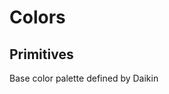 

<Meta title="Colors/Primitives" />

# Colors

## Primitives

Base color palette defined by Daikin

<div>
  <ColorPalette>
    <ColorItem
      title="Blue"
      colors={{
        10: ddsVariables.colorBlue10,
        20: ddsVariables.colorBlue20,
        30: ddsVariables.colorBlue30,
        40: ddsVariables.colorBlue40,
        50: ddsVariables.colorBlue50,
        60: ddsVariables.colorBlue60,
        70: ddsVariables.colorBlue70,
        80: ddsVariables.colorBlue80,
        90: ddsVariables.colorBlue90,
        100: ddsVariables.colorBlue100,
        110: ddsVariables.colorBlue110,
        120: ddsVariables.colorBlue120,
        130: ddsVariables.colorBlue130,
      }}
    />
    <ColorItem
      title="Green"
      colors={{
        10: ddsVariables.colorGreen10,
        20: ddsVariables.colorGreen20,
        30: ddsVariables.colorGreen30,
        40: ddsVariables.colorGreen40,
        50: ddsVariables.colorGreen50,
        60: ddsVariables.colorGreen60,
        70: ddsVariables.colorGreen70,
        80: ddsVariables.colorGreen80,
        90: ddsVariables.colorGreen90,
        100: ddsVariables.colorGreen100,
        110: ddsVariables.colorGreen110,
      }}
    />
    <ColorItem
      title="Yellow"
      colors={{
        10: ddsVariables.colorYellow10,
        20: ddsVariables.colorYellow20,
        30: ddsVariables.colorYellow30,
        40: ddsVariables.colorYellow40,
        50: ddsVariables.colorYellow50,
        60: ddsVariables.colorYellow60,
        70: ddsVariables.colorYellow70,
        80: ddsVariables.colorYellow80,
        90: ddsVariables.colorYellow90,
        100: ddsVariables.colorYellow100,
        110: ddsVariables.colorYellow110,
      }}
    />
    <ColorItem
      title="Orange"
      colors={{
        10: ddsVariables.colorOrange10,
        20: ddsVariables.colorOrange20,
        30: ddsVariables.colorOrange30,
        40: ddsVariables.colorOrange40,
        50: ddsVariables.colorOrange50,
        60: ddsVariables.colorOrange60,
        70: ddsVariables.colorOrange70,
        80: ddsVariables.colorOrange80,
        90: ddsVariables.colorOrange90,
        100: ddsVariables.colorOrange100,
        110: ddsVariables.colorOrange110,
      }}
    />
    <ColorItem
      title="Red"
      colors={{
        10: ddsVariables.colorRed10,
        20: ddsVariables.colorRed20,
        30: ddsVariables.colorRed30,
        40: ddsVariables.colorRed40,
        50: ddsVariables.colorRed50,
        60: ddsVariables.colorRed60,
        70: ddsVariables.colorRed70,
        80: ddsVariables.colorRed80,
        90: ddsVariables.colorRed90,
        100: ddsVariables.colorRed100,
        110: ddsVariables.colorRed110,
      }}
    />
    <ColorItem
      title="Magenta"
      colors={{
        10: ddsVariables.colorMagenta10,
        20: ddsVariables.colorMagenta20,
        30: ddsVariables.colorMagenta30,
        40: ddsVariables.colorMagenta40,
        50: ddsVariables.colorMagenta50,
        60: ddsVariables.colorMagenta60,
        70: ddsVariables.colorMagenta70,
        80: ddsVariables.colorMagenta80,
        90: ddsVariables.colorMagenta90,
        100: ddsVariables.colorMagenta100,
        110: ddsVariables.colorMagenta110,
      }}
    />
    <ColorItem
      title="Grey"
      colors={{
        10: ddsVariables.colorGrey10,
        20: ddsVariables.colorGrey20,
        30: ddsVariables.colorGrey30,
        40: ddsVariables.colorGrey40,
        50: ddsVariables.colorGrey50,
        60: ddsVariables.colorGrey60,
        70: ddsVariables.colorGrey70,
        80: ddsVariables.colorGrey80,
        90: ddsVariables.colorGrey90,
        100: ddsVariables.colorGrey100,
      }}
    />
    <ColorItem
      title="Cool Grey"
      colors={{
        10: ddsVariables.colorCoolgrey10,
        20: ddsVariables.colorCoolgrey20,
        30: ddsVariables.colorCoolgrey30,
        40: ddsVariables.colorCoolgrey40,
        50: ddsVariables.colorCoolgrey50,
        60: ddsVariables.colorCoolgrey60,
        70: ddsVariables.colorCoolgrey70,
        80: ddsVariables.colorCoolgrey80,
        90: ddsVariables.colorCoolgrey90,
        100: ddsVariables.colorCoolgrey100,
        110: ddsVariables.colorCoolgrey110,
      }}
    />
    <ColorItem title="Black" colors={{ black: ddsVariables.colorBlack }} />
    <ColorItem title="White" colors={{ white: ddsVariables.colorWhite }} />
  </ColorPalette>
</div>
